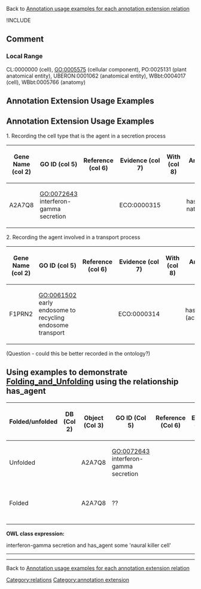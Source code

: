 Back to [http://wiki.geneontology.org/index.php/Annotation_usage_examples_for_each_annotation_extension_relation  Annotation usage examples for each annotation extension relation]

!INCLUDE

==Comment==

===Local Range===

CL:0000000 (cell), GO:0005575 (cellular component), PO:0025131 (plant anatomical entity), UBERON:0001062 (anatomical entity), WBbt:0004017 (cell), WBbt:0005766 (anatomy)

==Annotation Extension Usage Examples==

==Annotation Extension Usage Examples==

1. Recording the cell type that is the agent in a secretion process

{| class="wikitable" border="1"
|-
! Gene Name (col 2)
! GO ID (col 5)
! Reference (col 6)
! Evidence (col 7)
! With (col 8)
! Annotation Extension (col 16)
|-
| A2A7Q8
| GO:0072643 interferon-gamma secretion
|
| ECO:0000315
| 
|has_agent(CL:0000623 natural killer cell)

|}

2. Recording the agent involved in a transport process

{| class="wikitable" border="1"
|-
! Gene Name (col 2)
! GO ID (col 5)
! Reference (col 6)
! Evidence (col 7)
! With (col 8)
! Annotation Extension (col 16)
|-
| F1PRN2
| GO:0061502 early endosome to recycling endosome transport
|
| ECO:0000314
| 
|has_agent(GO:0005884; (actin filament))
|}

(Question - could this be better recorded in the ontology?)

== Using examples to demonstrate [[Folding_and_Unfolding]] using the relationship has_agent ==


{| class="wikitable" border="1"
! Folded/unfolded
!DB (Col 2)
!Object (Col 3)
!GO ID (Col 5)
!Reference (Col 6)
!Extension (Col 16)
!Parent terms for new folded GO term
|-
| Unfolded
|  
| A2A7Q8
| GO:0072643 interferon-gamma secretion
| 
| 
| has_agent(CL:0000623 natural killer cell)
|-
| Folded
|  
| A2A7Q8
| ??
|
|
| is_a GO:0002370 natural killer cell cytokine production
|-
|}


'''OWL class expression:''' 

interferon-gamma secretion and has_agent some 'naural killer cell'

----

----


Back to [http://wiki.geneontology.org/index.php/Annotation_usage_examples_for_each_annotation_extension_relation  Annotation usage examples for each annotation extension relation]

[[Category:relations]]
[[Category:annotation extension]]